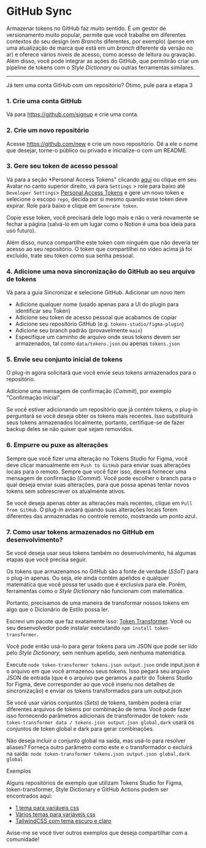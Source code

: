 # GitHub Sync

Armazenar tokens no GitHub faz muito sentido. É um gestor de versionamento muito popular, permite que você trabalhe em diferentes contextos do seu design (em *Branchs* diferentes, por exemplo) (pense em uma atualização de marca que está em um *branch* diferente da versão no ar) e oferece vários níveis de acesso, como acesso de leitura ou gravação. Além disso, você pode integrar as ações do GitHub, que permitirão criar um pipeline de tokens com o *Style Dictionary* ou outras ferramentas similares.

---



<ReactPlayer
  muted
  width="100%"
  height="auto"
  loop
  playing
  controls
  url="/github-sync.mp4"
/>


<Callout emoji="💡">
  Já tem uma conta GitHub com um repositório? Ótimo, pule para a etapa 3
</Callout>

### 1. Crie uma conta GitHub

Vá para https://github.com/signup e crie uma conta.

### 2. Crie um novo repositório

Acesse https://github.com/new e crie um novo repositório. Dê a ele o nome que desejar, torne-o público ou privado e inicialize-o com um README.

### 3. Gere seu token de acesso pessoal

Vá para a seção *Personal Access Tokens" clicando [aqui](https://github.com/settings/tokens) ou clique em seu Avatar no canto superior direito, vá para `Settings` > role para baixo até `Developer Settings`> [Personal Access Tokens](https://github.com/settings/tokens) e gere um novo token e selecione o escopo `repo`, decida por si mesmo quando esse token deve expirar. Role para baixo e clique em `Generate token`.

Copie esse token, você precisará dele logo mais e não o verá novamente se fechar a página (salvá-lo em um lugar como o Notion é uma boa ideia para uso futuro).

Além disso, nunca compartilhe este token com ninguém que não deveria ter acesso ao seu repositório. O token que compartilhei no vídeo acima já foi excluído, trate seu token como sua senha pessoal.

### 4. Adicione uma nova sincronização do GitHub ao seu arquivo de tokens

Vá para a guia Sincronizar e selecione GitHub. Adicionar um novo item

- Adicione qualquer nome (usado apenas para a UI do plugin para identificar seu Token)
- Adicione seu token de acesso pessoal que acabamos de copiar
- Adicione seu repositório GitHub (e.g. `tokens-studio/figma-plugin`)
- Adicione seu branch padrão (provavelmente `main`)
- Especifique um caminho de arquivo onde seus tokens devem ser armazenados, tal como `data/tokens.json` ou apenas `tokens.json`

### 5. Envie seu conjunto inicial de tokens

O plug-in agora solicitará que você envie seus tokens armazenados para o repositório.

Adicione uma mensagem de confirmação (*Commit*), por exemplo "Confirmação inicial".

Se você estiver adicionando um repositório que já contém tokens, o plug-in perguntará se você deseja obter os tokens mais recentes. Isso substituirá seus tokens armazenados localmente, portanto, certifique-se de fazer backup deles se não quiser que sejam removidos.

### 6. Empurre ou puxe as alterações

Sempre que você fizer uma alteração no Tokens Studio for Figma, você deve clicar manualmente em `Push to GitHub` para enviar suas alterações locais para o remoto. Sempre que você fizer isso, deverá fornecer uma mensagem de confirmação (*Commit*). Você pode escolher o branch para o qual deseja enviar suas alterações, para que possa apenas tentar novos tokens sem sobrescrever os atualmente ativos.

Se você deseja apenas obter as alterações mais recentes, clique em `Pull from GitHub`. O plug-in avisará quando suas alterações locais forem diferentes das armazenadas no controle remoto, mostrando um ponto azul.

### 7. Como usar tokens armazenados no GitHub em desenvolvimento?

Se você deseja usar seus tokens também no desenvolvimento, há algumas etapas que você precisa seguir.

Os tokens que armazenamos no GitHub são a fonte de verdade (*SSoT*) para o plug-in apenas. Ou seja, ele ainda contém apelidos e qualquer matemática que você possa ter usado que é exclusiva para ele. Porém, ferramentas como o *Style Dictionary* não funcionam com matemática.

Portanto, precisamos de uma maneira de transformar nossos tokens em algo que o Dicionário de Estilo possa ler.

Escrevi um pacote que faz exatamente isso: [Token Transformer](https://www.npmjs.com/package/token-transformer). Você ou seu desenvolvedor pode instalar executando `npm install token-transformer`.

Você pode então usá-lo para gerar tokens para um JSON que pode ser lido pelo *Style Dictionary*, sem nenhum apelido, sem nenhuma matemática.

Execute `node token-transformer tokens.json output.json` onde input.json é o arquivo em que você armazenou seus tokens. Isso pegará seu arquivo JSON de entrada (que é o arquivo que geramos a partir do Tokens Studio for Figma, deve corresponder ao que você inseriu nos detalhes de sincronização) e enviar os tokens transformados para um output.json

Se você usar vários conjuntos (*Sets*) de tokens, também poderá criar diferentes arquivos de tokens por combinação de tema. Você pode fazer isso fornecendo parâmetros adicionais de transformador de token: `node token-transformer data / tokens.json output.json global,dark` usará os conjuntos de token global e dark para gerar combinações.

Não deseja incluir o conjunto global na saída, mas usá-lo para resolver aliases? Forneça outro parâmetro como este e o transformador o excluirá na saída: `node token-transformer tokens.json output.json global,dark global`


<Callout emoji="💡">
  Exemplos

  Alguns repositórios de exemplo que utilizam Tokens Studio for Figma, token-transformer, Style Dictionary e GitHub Actions podem ser encontrados aqui:

  - [1 tema para variáveis css](https://github.com/tokens-studio/plugin-example-css)
  - [Vários temas para variáveis css](https://github.com/tokens-studio/plugin-example-multi)
  - [TailwindCSS com tema escuro e claro](https://github.com/tokens-studio/plugin-example-tailwindcss)
  
  Avise-me se você tiver outros exemplos que deseja compartilhar com a comunidade!
</Callout>
